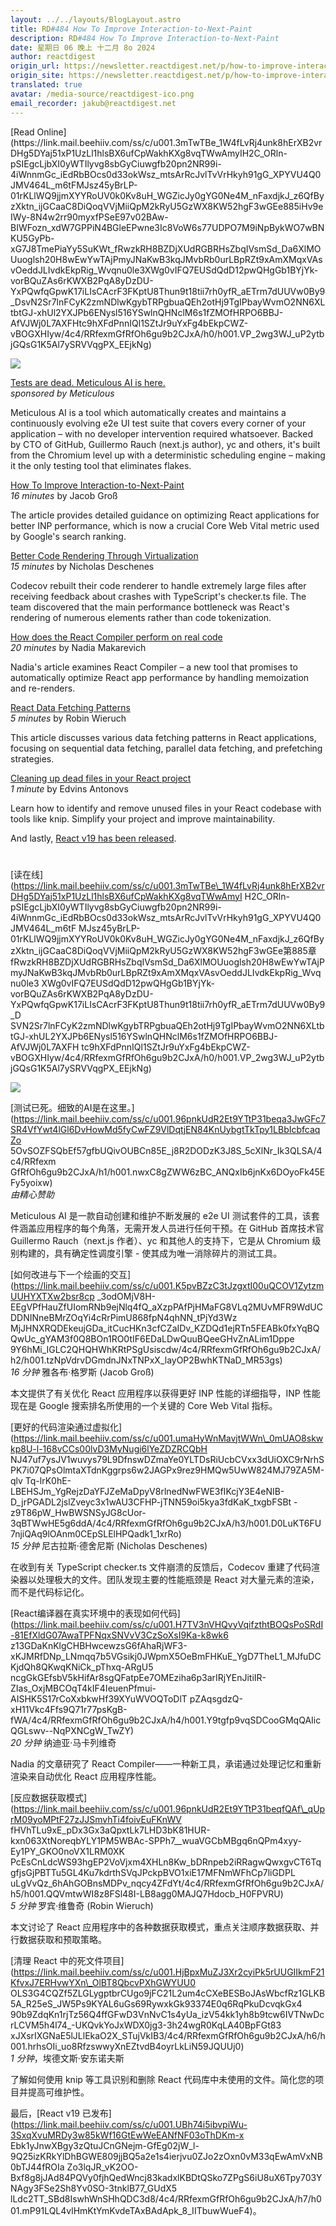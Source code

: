 ```yaml
---
layout: ../../layouts/BlogLayout.astro
title: RD#484 How To Improve Interaction-to-Next-Paint
description: RD#484 How To Improve Interaction-to-Next-Paint
date: 星期日 06 晚上 十二月 8o 2024
author: reactdigest
origin_url: https://newsletter.reactdigest.net/p/how-to-improve-interaction-to-next-paint
origin_site: https://newsletter.reactdigest.net/p/how-to-improve-interaction-to-next-paint
translated: true
avatar: /media-source/reactdigest-ico.png
email_recorder: jakub@reactdigest.net
---
```



<Reference client:only="react" title="RD#484 How To Improve Interaction-to-Next-Paint" url="https://newsletter.reactdigest.net/p/how-to-improve-interaction-to-next-paint" />

<Detail client:only="react">
	[Read Online](https://link.mail.beehiiv.com/ss/c/u001.3mTwTBe_1W4fLvRj4unk8hErXB2vrDHg5DYaj51xP1UzLl1hlsBX6ufCpWakhKXg8vqTWwAmyIH2C_ORln-pSIEgcLjbXI0yWTIlyvg8sbGyCiuwgfb20pn2NR99i-4iWnnmGc_iEdRbBOcs0d33okWsz_mtsArRcJvlTvVrHkyh91gG_XPYVU4Q0JMV464L_m6tFMJsz45yBrLP-01rKLlWQ9jjmXYYRoUV0k0Kv8uH_WGZicJy0gYG0Ne4M_nFaxdjkJ_z6QfByzXktn_ijGCaaC8DiQoqVVjMiiQpM2kRyU5GzWX8KW52hgF3wGEe885iHv9eIWy-8N4w2rr90myxfPSeE97v02BAw-BIWFozn_xdW7GPPiN4BGleEPwne3Ic8VoW6s77UDPO7M9iNpBykWO7wBNKU5GyPb-xG7J8TmePiaYy5SuKWt_fRwzkRH8BZDjXUdRGBRHsZbqIVsmSd_Da6XlMOUuoglsh20H8wEwYwTAjPmyJNaKwB3kqJMvbRb0urLBpRZt9xAmXMqxVAsvOeddJLIvdkEkpRig_Wvqnu0le3XWg0vIFQ7EUSdQdD12pwQHgGb1BYjYk-vorBQuZAs6rKWXB2PqA8yDzDU-YxPQwfqGpwK17iLIsCAcrF3FKptU8Thun9t18tii7rh0yfR_aETrm7dUUVw0By9_DsvN2Sr7lnFCyK2zmNDlwKgybTRPgbuaQEh2otHj9TgIPbayWvmO2NN6XLtbtGJ-xhUl2YXJPb6ENysl516YSwlnQHNclM6s1fZMOfHRPO6BBJ-AfVJWj0L7AXFHtc9hXFdPnnIQl1SZtJr9uYxFg4bEkpCWZ-vBOGXHIyw/4c4/RRfexmGfRfOh6gu9b2CJxA/h0/h001.VP_2wg3WJ_uP2ytbjGQsG1K5Al7ySRVVqgPX_EEjkNg)

![](https://link.mail.beehiiv.com/ss/o/u001.Btu2bd7uwPPtNpvEhFUmtA/4c4/RRfexmGfRfOh6gu9b2CJxA/ho.gif)

[Tests are dead. Meticulous AI is here.](https://link.mail.beehiiv.com/ss/c/u001.96pnkUdR2Et9YTtP31beqa3JwGFc7SR4VfYwt4lGl6DvHowMd5fyCwFZ9VlDqtjEN84KnUybgtTkTpy1LBbIcbfcaqZo5OvSOZFSQbEf57gfbUQivOUBCn85E_j8R2DODzK3J8S_5cXlNr_Ik3QLSA/4c4/RRfexmGfRfOh6gu9b2CJxA/h1/h001.nwxC8gZWW6zBC_ANQxIb6jnKx6DOyoFk45EFy5yoixw)  
_sponsored by Meticulous_

Meticulous AI is a tool which automatically creates and maintains a continuously evolving e2e UI test suite that covers every corner of your application – with no developer intervention required whatsoever. Backed by CTO of GitHub, Guillermo Rauch (next.js author), yc and others, it's built from the Chromium level up with a deterministic scheduling engine – making it the only testing tool that eliminates flakes.

[How To Improve Interaction-to-Next-Paint](https://link.mail.beehiiv.com/ss/c/u001.K5pvBZzC3tJzgxtI00uQCOV1ZytzmUUHYXTXw2bsr8cp_3odOMjV8H-EEgVPfHauZfUIomRNb9ejNlq4fQ_aXzpPAfPjHMaFG8VLq2MUvMFR9WdUCDDNINneBMrZOqYi4cRrPimU868fpN4qhNN_tPjYd3WzMjJHNXRQDEkeujGDa_itCucHKn3cfCZaIDv_KZDQd1ejRTn5FEABk0fxYqBQQwUc_gYAM3f0Q8BOn1RO0tIF6EDaLDwQuuBQeeGHvZnALim1Dppe9Y6hMi_IGLC2QHQHWhKRtPSgUsiscdw/4c4/RRfexmGfRfOh6gu9b2CJxA/h2/h001.tzNpVdrvDGmdnJNxTNPxX_layOP2BwhKTNaD_MR53gs)  
_16 minutes_ by Jacob Groß

The article provides detailed guidance on optimizing React applications for better INP performance, which is now a crucial Core Web Vital metric used by Google's search ranking.

[Better Code Rendering Through Virtualization](https://link.mail.beehiiv.com/ss/c/u001.umaHyWnMavjtWWn_0mUAO8skwkp8U-l-168vCCs00lvD3MyNugi6lYeZDZRCQbHNJ47uf7ysJV1wuvys79L9DfnswDZmaYe0YLTDsRiUcbCVxx3dUiOXC9rNrhSPK7i07QPsOlmtaXTdnKggrps6w2JAGPx9rez9HMQw5UwW824MJ79ZA5M-qlvTq-lrK0hE-LBEHSJm_YgRejzDaYFJZeMaDpyV8rlnedNwFWE3fIKcjY3E4eNIB-D_jrPGADL2jslZveyc3x1wAU3CFHP-jTNN59oi5kya3fdKaK_txgbFSBt-z9T86pW_HwBWSNSyJG8cUor-3qBTWwHE5g6ddA/4c4/RRfexmGfRfOh6gu9b2CJxA/h3/h001.D0LuKT6FU7njiQAq9lOAnm0CEpSLElHPQadk1_1xrRo)  
_15 minutes_ by Nicholas Deschenes

Codecov rebuilt their code renderer to handle extremely large files after receiving feedback about crashes with TypeScript's checker.ts file. The team discovered that the main performance bottleneck was React's rendering of numerous elements rather than code tokenization.

[How does the React Compiler perform on real code](https://link.mail.beehiiv.com/ss/c/u001.H7TV3nVHQvyVqifzthtBOQsPoSRdI-81EfXldG07AwaTPFNqxSNVvV3CzSoXsI9Ka-k8wk6z13GDaKnKlgCHBHwcewzsG6fAhaRjWF3-xKJMRfDNp_LNmqq7b5VGsikj0JWpmX5OeBmFHKuE_YgD7TheL1_MJfuDCKjdQh8QKwqKNiCk_pThxq-ARgU5ncgGkGEfsbV5kHifAr8sgQFatpEe7OMEziha6p3arIRjYEnJitiIR-ZIas_OxjMBCOqT4kIF4IeuenPfmui-AIsHk5S17rCoXxbkwHf39XYuWVOQToDlTpZAqsgdzQ-xH11Vkc4Ffs9Q71r77psKgB-fWA/4c4/RRfexmGfRfOh6gu9b2CJxA/h4/h001.Y9tgfp9vqSDCooGMqQAIicQGLswv--NqPXNCgW_TwZY)  
_20 minutes_ by Nadia Makarevich

Nadia's article examines React Compiler – a new tool that promises to automatically optimize React app performance by handling memoization and re-renders.

[React Data Fetching Patterns](https://link.mail.beehiiv.com/ss/c/u001.96pnkUdR2Et9YTtP31beqfQAf_qUprM09yoMPtF27zJJSmvhTi4foivEuFKnWVfHVhTLu9xE_pDx3Gx3aQpxtLk7LHD3bK81HUR-kxn063XtNoreqbYLY1PM5WBAc-SPPh7__wuaVGCbMBgq6nQPm4xyy-Ey1PY_GKO0noVX1LRM0XKPcEsCnLdcWS93hgEP2VoVjxm4XHLn8Kw_bDRnpeb2iRRagwQwxgvCT6TqgfjsGjPBTTu5GL4Ku7kdrthSVqJPckpBVO1xiE17MFNmWFhCp7liGDPLuLgVvQz_6hAhGOBnsMDPv_nqcy4ZFdYt/4c4/RRfexmGfRfOh6gu9b2CJxA/h5/h001.QQVmtwWI8z8FSl48I-LB8agg0MAJQ7Hdocb_H0FPVRU)  
_5 minutes_ by Robin Wieruch

This article discusses various data fetching patterns in React applications, focusing on sequential data fetching, parallel data fetching, and prefetching strategies.

[Cleaning up dead files in your React project](https://link.mail.beehiiv.com/ss/c/u001.HjBpxMuZJ3Xr2cyiPk5rUUGIIkmF21KfvxJ7ERHvwYXn_OlBT8QbcvPXhGWYUU0oLs3G4CQZf5ZlGLygptbrCUgo9jFC21L2um4cCXeBESBoJAsWbcfRz1GLKB5A_R25eS_JW5Ps9KYAL6uGs69RywxkGk93374E0q6RqPKuDcvqkGx490b9ZdqKn1rjTz56Q4ffGFwD3VnNvC1s4yUa_izV54kk1yh8b9tcw6IVTNwDcrLCVM5h4l74_-UKQvkYoJxWDX0jg3-3h24wgR0KqLA40BpFGt83xJXsrIXGNaE5lJLlEkaO2X_STujVkIB3/4c4/RRfexmGfRfOh6gu9b2CJxA/h6/h001.hrhsOIi_uo8RfzswwyXnEZtvdB4oyrLkLiN59JQUUj0)  
_1 minute_ by Edvins Antonovs

Learn how to identify and remove unused files in your React codebase with tools like knip. Simplify your project and improve maintainability.

And lastly, [React v19 has been released](https://link.mail.beehiiv.com/ss/c/u001.UBh74i5ibvpiWu-3SxqXvuMRDy3w85kWf16GtEwWeEANfNF03oThDKm-xEbk1yJnwXBgy3zQtuJCnGNejm-GfEg02jW_l-9Q25izKRkYlDhBGWE809jjBQ5a2e1s4ierjvu0ZJo2zOxn0vM33qEwAmVxNB0bTJ44fROIaZo3lqJR_vK2OO-Bxf8g8jJAd84PQVy0fjhQedWncj83kadxlKBDtQSko7ZPgS6iU8uX6Tpy703YNAgy3FSe2Sh8Yv0SO-3tnklB77_GUdX5lLdc2TT_SBd8IswhWnSHhQDC3d8/4c4/RRfexmGfRfOh6gu9b2CJxA/h7/h001.mP91LQL4vlHmKtYmKvdeTAxBAdApk_8_IITbuwWueF4).

#
</Detail>

\[读在线]\(https://link.mail.beehiiv.com/ss/c/u001.3mTwTBe\_1W4fLvRj4unk8hErXB2vrDHg5DYaj51xP1UzLl1hlsBX6ufCpWakhKXg8vqTWwAmyI H2C\_ORln-pSIEgcLjbXI0yWTIlyvg8sbGyCiuwgfb20pn2NR99i-4iWnnmGc\_iEdRbBOcs0d33okWsz\_mtsArRcJvlTvVrHkyh91gG\_XPYVU4Q0JMV464L\_m6tF MJsz45yBrLP-01rKLlWQ9jjmXYYRoUV0k0Kv8uH\_WGZicJy0gYG0Ne4M\_nFaxdjkJ\_z6QfByzXktn\_ijGCaaC8DiQoqVVjMiiQpM2kRyU5GzWX8KW52hgF3wGEe第885章fRwzkRH8BZDjXUdRGBRHsZbqIVsmSd\_Da6XlMOUuoglsh20H8wEwYwTAjPmyJNaKwB3kqJMvbRb0urLBpRZt9xAmXMqxVAsvOeddJLIvdkEkpRig\_Wvqnu0le3 XWg0vIFQ7EUSdQdD12pwQHgGb1BYjYk-vorBQuZAs6rKWXB2PqA8yDzDU-YxPQwfqGpwK17iLIsCAcrF3FKptU8Thun9t18tii7rh0yfR\_aETrm7dUUVw0By9\_D SVN2Sr7lnFCyK2zmNDlwKgybTRPgbuaQEh2otHj9TgIPbayWvmO2NN6XLtbtGJ-xhUL2YXJPb6ENysl516YSwlnQHNclM6s1fZMOfHRPO6BBJ-AfVJWj0L7AXFH tc9hXFdPnnIQl1SZtJr9uYxFg4bEkpCWZ-vBOGXHIyw/4c4/RRfexmGfRfOh6gu9b2CJxA/h0/h001.VP\_2wg3WJ\_uP2ytbjGQsG1K5Al7ySRVVqgPX\_EEjkNg)

![](https://link.mail.beehiiv.com/ss/o/u001.Btu2bd7uwPPtNpvEhFUmtA/4c4/RRfexmGfRfOh6gu9b2CJxA/ho.gif)

\[测试已死。细致的AI是在这里。]\(https://link.mail.beehiiv.com/ss/c/u001.96pnkUdR2Et9YTtP31beqa3JwGFc7SR4VfYwt4lGl6DvHowMd5fyCwFZ9VlDqtjEN84KnUybgtTkTpy1LBbIcbfcaqZo 5OvSOZFSQbEf57gfbUQivOUBCn85E\_j8R2DODzK3J8S\_5cXlNr\_Ik3QLSA/4c4/RRfexm GfRfOh6gu9b2CJxA/h1/h001.nwxC8gZWW6zBC\_ANQxIb6jnKx6DOyoFk45EFy5yoixw)\
*由精心赞助*

Meticulous AI 是一款自动创建和维护不断发展的 e2e UI 测试套件的工具，该套件涵盖应用程序的每个角落，无需开发人员进行任何干预。在 GitHub 首席技术官 Guillermo Rauch（next.js 作者）、yc 和其他人的支持下，它是从 Chromium 级别构建的，具有确定性调度引擎 - 使其成为唯一消除碎片的测试工具。

\[如何改进与下一个绘画的交互]\(https://link.mail.beehiiv.com/ss/c/u001.K5pvBZzC3tJzgxtI00uQCOV1ZytzmUUHYXTXw2bsr8cp \_3odOMjV8H-EEgVPfHauZfUIomRNb9ejNlq4fQ\_aXzpPAfPjHMaFG8VLq2MUvMFR9WdUCDDNINneBMrZOqYi4cRrPimU868fpN4qhNN\_tPjYd3Wz MjJHNXRQDEkeujGDa\_itCucHKn3cfCZaIDv\_KZDQd1ejRTn5FEABk0fxYqBQQwUc\_gYAM3f0Q8BOn1RO0tIF6EDaLDwQuuBQeeGHvZnALim1Dppe 9Y6hMi\_IGLC2QHQHWhKRtPSgUsiscdw/4c4/RRfexmGfRfOh6gu9b2CJxA/h2/h001.tzNpVdrvDGmdnJNxTNPxX\_layOP2BwhKTNaD\_MR53gs)\
*16 分钟* 雅各布·格罗斯 (Jacob Groß)

本文提供了有关优化 React 应用程序以获得更好 INP 性能的详细指导，INP 性能现在是 Google 搜索排名所使用的一个关键的 Core Web Vital 指标。

\[更好的代码渲染通过虚拟化]\(https://link.mail.beehiiv.com/ss/c/u001.umaHyWnMavjtWWn\_0mUAO8skwkp8U-l-168vCCs00lvD3MyNugi6lYeZDZRCQbH NJ47uf7ysJV1wuvys79L9DfnswDZmaYe0YLTDsRiUcbCVxx3dUiOXC9rNrhSPK7i07QPsOlmtaXTdnKggrps6w2JAGPx9rez9HMQw5UwW824MJ79ZA5M-qlv Tq-lrK0hE-LBEHSJm\_YgRejzDaYFJZeMaDpyV8rlnedNwFWE3fIKcjY3E4eNIB-D\_jrPGADL2jslZveyc3x1wAU3CFHP-jTNN59oi5kya3fdKaK\_txgbFSBt -z9T86pW\_HwBWSNSyJG8cUor-3qBTWwHE5g6ddA/4c4/RRfexmGfRfOh6gu9b2CJxA/h3/h001.D0LuKT6FU7njiQAq9lOAnm0CEpSLElHPQadk1\_1xrRo)\
*15 分钟* 尼古拉斯·德舍尼斯 (Nicholas Deschenes)

在收到有关 TypeScript checker.ts 文件崩溃的反馈后，Codecov 重建了代码渲染器以处理极大的文件。团队发现主要的性能瓶颈是 React 对大量元素的渲染，而不是代码标记化。

\[React编译器在真实环境中的表现如何代码]\(https://link.mail.beehiiv.com/ss/c/u001.H7TV3nVHQvyVqifzthtBOQsPoSRdI-81EfXldG07AwaTPFNqxSNVvV3CzSoXsI9Ka-k8wk6 z13GDaKnKlgCHBHwcewzsG6fAhaRjWF3-xKJMRfDNp\_LNmqq7b5VGsikj0JWpmX5OeBmFHKuE\_YgD7TheL1\_MJfuDCKjdQh8QKwqKNiCk\_pThxq-ARgU5 ncgGkGEfsbV5kHifAr8sgQFatpEe7OMEziha6p3arIRjYEnJitiIR-ZIas\_OxjMBCOqT4kIF4IeuenPfmui-AISHK5S17rCoXxbkwHf39XYuWVOQToDlT pZAqsgdzQ-xH11Vkc4Ffs9Q71r77psKgB-fWA/4c4/RRfexmGfRfOh6gu9b2CJxA/h4/h001.Y9tgfp9vqSDCooGMqQAIicQGLswv--NqPXNCgW\_TwZY)\
*20 分钟* 纳迪亚·马卡列维奇

Nadia 的文章研究了 React Compiler——一种新工具，承诺通过处理记忆和重新渲染来自动优化 React 应用程序性能。

\[反应数据获取模式]\(https://link.mail.beehiiv.com/ss/c/u001.96pnkUdR2Et9YTtP31beqfQAf\_qUprM09yoMPtF27zJJSmvhTi4foivEuFKnWV fHVhTLu9xE\_pDx3Gx3aQpxtLk7LHD3bK81HUR-kxn063XtNoreqbYLY1PM5WBAc-SPPh7\_\_wuaVGCbMBgq6nQPm4xyy-Ey1PY\_GKO0noVX1LRM0XK PcEsCnLdcWS93hgEP2VoVjxm4XHLn8Kw\_bDRnpeb2iRRagwQwxgvCT6TqgfjsGjPBTTu5GL4Ku7kdrthSVqJPckpBVO1xiE17MFNmWFhCp7liGDPL uLgVvQz\_6hAhGOBnsMDPv\_nqcy4ZFdYt/4c4/RRfexmGfRfOh6gu9b2CJxA/h5/h001.QQVmtwWI8z8FSl48I-LB8agg0MAJQ7Hdocb\_H0FPVRU)\
*5 分钟* 罗宾·维鲁奇 (Robin Wieruch)

本文讨论了 React 应用程序中的各种数据获取模式，重点关注顺序数据获取、并行数据获取和预取策略。

\[清理 React 中的死文件项目]\(https://link.mail.beehiiv.com/ss/c/u001.HjBpxMuZJ3Xr2cyiPk5rUUGIIkmF21KfvxJ7ERHvwYXn\_OlBT8QbcvPXhGWYUU0 OLS3G4CQZf5ZLGLygptbrCUgo9jFC21L2um4cCXeBESBoJAsWbcfRz1GLKB5A\_R25eS\_JW5Ps9KYAL6uGs69RywxkGk93374E0q6RqPkuDcvqkGx4 90b9ZdqKn1rjTz56Q4ffGFwD3VnNvC1s4yUa\_izV54kk1yh8b9tcw6IVTNwDcrLCVM5h4l74\_-UKQvkYoJxWDX0jg3-3h24wgR0KqLA40BpFGt83 xJXsrIXGNaE5lJLlEkaO2X\_STujVkIB3/4c4/RRfexmGfRfOh6gu9b2CJxA/h6/h001.hrhsOIi\_uo8RfzswwyXnEZtvdB4oyrLkLiN59JQUUj0)\
*1 分钟*，埃德文斯·安东诺夫斯

了解如何使用 knip 等工具识别和删除 React 代码库中未使用的文件。简化您的项目并提高可维护性。

最后，\[React v19 已发布]\(https://link.mail.beehiiv.com/ss/c/u001.UBh74i5ibvpiWu-3SxqXvuMRDy3w85kWf16GtEwWeEANfNF03oThDKm-x Ebk1yJnwXBgy3zQtuJCnGNejm-GfEg02jW\_l-9Q25izKRkYlDhBGWE809jjBQ5a2e1s4ierjvu0ZJo2zOxn0vM33qEwAmVxNB0bTJ44fROIa Zo3lqJR\_vK2OO-Bxf8g8jJAd84PQVy0fjhQedWncj83kadxlKBDtQSko7ZPgS6iU8uX6Tpy703YNAgy3FSe2Sh8Yv0SO-3tnklB77\_GUdX5 lLdc2TT\_SBd8IswhWnSHhQDC3d8/4c4/RRfexmGfRfOh6gu9b2CJxA/h7/h001.mP91LQL4vlHmKtYmKvdeTAxBAdApk\_8\_IITbuwWueF4)。

#


